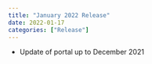 ```yaml
---
title: "January 2022 Release"
date: 2022-01-17
categories: ["Release"]
---
```


<script src="/rmarkdown-libs/header-attrs/header-attrs.js"></script>


<ul>
<li>Update of portal up to December 2021</li>
</ul>
